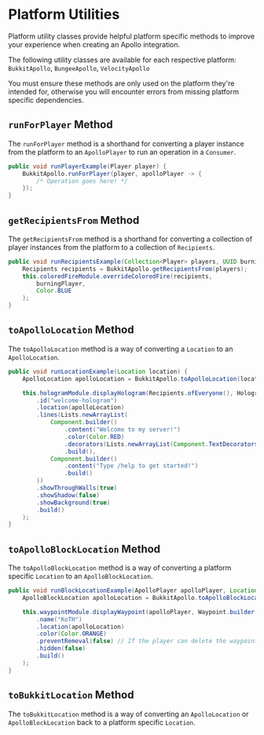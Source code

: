 
# Platform Utilities

Platform utility classes provide helpful platform specific methods to improve your experience when creating an Apollo integration.

The following utility classes are available for each respective platform: `BukkitApollo`, `BungeeApollo`, `VelocityApollo`

<Callout type="error">
  You must ensure these methods are only used on the platform they're intended for, otherwise you will encounter errors from missing
  platform specific dependencies.
</Callout>

## `runForPlayer` Method

The `runForPlayer` method is a shorthand for converting a player instance from the platform to an `ApolloPlayer` to run an operation in a `Consumer`.

```java
public void runPlayerExample(Player player) {
    BukkitApollo.runForPlayer(player, apolloPlayer -> {
        /* Operation goes here! */
    });
}
```

## `getRecipientsFrom` Method

The `getRecipientsFrom` method is a shorthand for converting a collection of player instances from the platform to a collection of `Recipients`.

```java
public void runRecipientsExample(Collection<Player> players, UUID burningPlayer) {
    Recipients recipients = BukkitApollo.getRecipientsFrom(players);
    this.coloredFireModule.overrideColoredFire(recipients,
        burningPlayer,
        Color.BLUE
    );
}
```

## `toApolloLocation` Method

The `toApolloLocation` method is a way of converting a `Location` to an `ApolloLocation`.

```java
public void runLocationExample(Location location) {
    ApolloLocation apolloLocation = BukkitApollo.toApolloLocation(location);

    this.hologramModule.displayHologram(Recipients.ofEveryone(), Hologram.builder()
        .id("welcome-hologram")
        .location(apolloLocation)
        .lines(Lists.newArrayList(
            Component.builder()
                .content("Welcome to my server!")
                .color(Color.RED)
                .decorators(Lists.newArrayList(Component.TextDecorators.BOLD, Component.TextDecorators.UNDERLINED))
                .build(),
            Component.builder()
                .content("Type /help to get started!")
                .build()
        ))
        .showThroughWalls(true)
        .showShadow(false)
        .showBackground(true)
        .build()
    );
}
```

## `toApolloBlockLocation` Method

The `toApolloBlockLocation` method is a way of converting a platform specific `Location` to an `ApolloBlockLocation`.

```java
public void runBlockLocationExample(ApolloPlayer apolloPlayer, Location location) {
    ApolloBlockLocation apolloLocation = BukkitApollo.toApolloBlockLocation(location);

    this.waypointModule.displayWaypoint(apolloPlayer, Waypoint.builder()
        .name("KoTH")
        .location(apolloLocation)
        .color(Color.ORANGE)
        .preventRemoval(false) // If the player can delete the waypoint
        .hidden(false)
        .build()
    );
}
```
## `toBukkitLocation` Method

The `toBukkitLocation` method is a way of converting an `ApolloLocation` or `ApolloBlockLocation` back to a platform specific `Location`.
